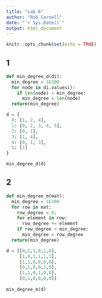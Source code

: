 ```yaml
---
title: "Lab 6"
author: "Rob Carnell"
date: "`r Sys.Date()`"
output: html_document
---
```


```r
knitr::opts_chunk$set(echo = TRUE)
```

## 1

```python
def min_degree_d(di):
  min_degree = 1E300
  for node in di.values():
    if len(node) < min_degree:
      min_degree = len(node)
  return(min_degree)

d = {
  0: [1, 2, 4],
  1: [0, 2, 3, 4, 5],
  2: [0, 1],
  3: [1, 4],
  4: [0, 1, 3],
  5: [1]
}

min_degree_d(d)
```

## 2

```python
def min_degree_m(mat):
  min_degree = 1E300
  for row in mat:
    row_degree = 0;
    for element in row:
      row_degree += element
    if row_degree < min_degree:
      min_degree = row_degree
  return(min_degree)

d = [[0,1,1,0,1,0],
     [1,0,1,1,1,1],
     [1,1,0,0,0,0],
     [0,1,0,0,1,0],
     [1,1,0,1,0,0],
     [0,1,0,0,0,0]]
     
min_degree_m(d)

```

